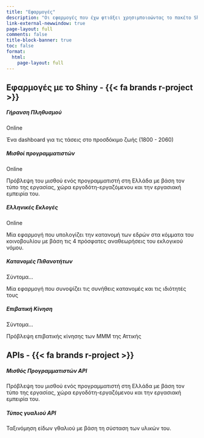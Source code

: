 ```yaml
---
title: "Εφαρμογές"
description: "Οι εφαρμογές που έχω φτιάξει χρησιμποιοώντας το πακέτο Shiny. Οι περισσότερες φιλοξενούνται στο shinyapps.io το οποίο έχει τους περιορισμούς επισκεψιμότητας. Σύντομα, πολλές από αυτές είτε θα τρέχουν χωρίς την ανάγκη για σέρβερ μέσω του Shinylive. Τέλος, έχω πειραματιστεί λίγο και με τη δημιουργία APIs κυρίως για τη χρήση μοντέλων μηχανικής μάθησης μέσω του πακέτου plumber και του Docker."
link-external-newwindow: true
page-layout: full
comments: false
title-block-banner: true
toc: false
format: 
  html:
    page-layout: full
---
```


## Εφαρμογές με το Shiny - {{< fa brands r-project >}}

```{=html}
<div class= "cards-wrapper">
<div class="card border-dark" id="sa1">
    <div class="card-body">
      <h5 class="card-title">Γήρανση Πληθυσμού</h5>
       <div class="d-flex justify-content-center mb-2">
      <span class="badge rounded-pill bg-primary">Online</span>
      </div>
      <p class="card-text">Ένα dashboard για τις τάσεις στο προσδόκιμο ζωής (1800 - 2060)</p>
    </div>
    <div class="sh-card-footer text-center">
     <a class="btn btn-outline-dark" href="https://stesiam.shinyapps.io/AgeingDashboard" role="button"><i class="fa-solid fa-globe"></i></a>
     <a class="btn btn-outline-dark" href="https://github.com/stesiam/AgeingDashboard" role="button"><i class="fa-brands fa-github"></i></a>
    </div>
</div>
<div class="card border-dark" id="sa5">
    <div class="card-body">
      <h5 class="card-title">Μισθοί προγραμματιστών</h5>
      <div class="d-flex justify-content-center mb-2">
      <span class="badge rounded-pill bg-primary">Online</span>
      </div>
      <p class="card-text">Πρόβλεψη του μισθού ενός προγραμματιστή στη Ελλάδα με βάση τον τύπο της εργασίας, χώρα εργοδότη-εργαζόμενου και την εργασιακή εμπειρία του.</p>
    </div>
    <div class="sh-card-footer text-center">
     <a class="btn btn-outline-dark" href="https://stesiam.shinyapps.io/Dev-Wages-App/" role="button">
     <i class="fa-solid fa-globe"></i></a>
     <a class="btn btn-outline-dark" href="https://github.com/stesiam/Dev-Wages-App" role="button"><i class="fa-brands fa-github"></i></a>
    </div>
</div>
<div class="card border-dark" id="sa4">
    <div class="card-body">
      <h5 class="card-title">Ελληνικές Εκλογές</h5>
      <div class="d-flex justify-content-center mb-2">
      <span class="badge rounded-pill bg-primary">Online</span>
      </div>
      <p class="card-text">Μία εφαρμογή που υπολογίζει την κατανομή των εδρών στα κόμματα του κοινοβουλίου με βάση τις 4 πρόσφατες αναθεωρήσεις του εκλογικού νόμου.</p>
    </div>
    <div class="sh-card-footer text-center">
     <a class="btn btn-outline-dark" href="https://stesiam.shinyapps.io/Greek-Elections-App/" role="button">
     <i class="fa-solid fa-globe"></i></a>
     <a class="btn btn-outline-dark" href="https://github.com/stesiam/Greek-Elections-App" role="button"><i class="fa-brands fa-github"></i></a>
    </div>
</div>
<div class="card border-dark" id="sa2">
    <div class="card-body">
      <h5 class="card-title">Κατανομές Πιθανοτήτων</h5>
       <div class="d-flex justify-content-center mb-2">
      <span class="badge rounded-pill bg-black">Σύντομα...</span>
      </div>
      <p class="card-text">Μία εφαρμογή που συνοψίζει τις συνήθεις κατανομές και τις ιδιότητές τους</p>
    </div>
    <div class="sh-card-footer text-center">
     <a class="btn btn-outline-dark" href="https://stesiam.shinyapps.io/Shiny-Distributions/" role="button">
     <i class="fa-solid fa-globe"></i></a>
     <a class="btn btn-outline-dark" href="https://github.com/stesiam/ShinyDistributions" role="button"><i class="fa-brands fa-github"></i></a>
    </div>
</div>
<div class="card border-dark" id="sa3">
    <div class="card-body">
      <h5 class="card-title">Επιβατική Κίνηση</h5>
      <div class="d-flex justify-content-center mb-2">
      <span class="badge rounded-pill bg-black">Σύντομα...</span>
      </div>
      <p class="card-text">Πρόβλεψη επιβατικής κίνησης των ΜΜΜ της Αττικής</p>
    </div>
    <div class="sh-card-footer text-center">
     <a class="btn btn-outline-dark" href="" role="button">
     <i class="fa-solid fa-globe"></i></a>
     <a class="btn btn-outline-dark" href="" role="button"><i class="fa-brands fa-github"></i></a>
    </div>
</div>
</div>
```

## APIs - {{< fa brands r-project >}}

```{=html}
<div class= "cards-wrapper">
<div class="card border-dark">
    <div class="card-body">
      <h5 class="card-title">Μισθός Προγραμματιστών API</h5>
      <p class="card-text">Πρόβλεψη του μισθού ενός προγραμματιστή στη Ελλάδα με βάση τον τύπο της εργασίας, χώρα εργοδότη-εργαζόμενου και την εργασιακή εμπειρία του.</p>
    </div>
    <div class="sh-card-footer text-center">
     <a class="btn btn-outline-dark" href="https://github.com/stesiam/Dev-Wages-Api" role="button"><i class="fa-brands fa-github"></i></a>
    </div>
</div>
<div class="card border-dark">
    <div class="card-body">
      <h5 class="card-title">Τύπος γυαλιού API</h5>
      <p class="card-text">Ταξινόμηση είδων γθαλιού με βάση τη σύσταση των υλικών του.</p>
    </div>
    <div class="sh-card-footer text-center">
     <a class="btn btn-outline-dark" href="https://github.com/stesiam/GlassAPI" role="button"><i class="fa-brands fa-github"></i></a>
    </div>
</div>
</div>
```
